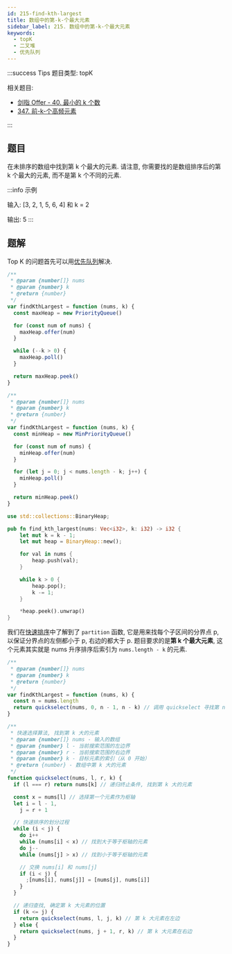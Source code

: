 ```yaml
---
id: 215-find-kth-largest
title: 数组中的第-k-个最大元素
sidebar_label: 215. 数组中的第-k-个最大元素
keywords:
  - topK
  - 二叉堆
  - 优先队列
---
```


:::success Tips
题目类型: topK

相关题目:

- [剑指 Offer - 40. 最小的 k 个数](/leetcode/lcof/40-get-least-numbers)
- [347. 前-k-个高频元素](/leetcode/medium/347-top-k-frequent)

:::

## 题目

在未排序的数组中找到第 k 个最大的元素. 请注意, 你需要找的是数组排序后的第 k 个最大的元素, 而不是第 k 个不同的元素.

:::info 示例

输入: [3, 2, 1, 5, 6, 4] 和 k = 2

输出: 5
:::

## 题解


<Tabs>
  <TabItem value="JavaScript - 大顶堆" label="JavaScript - 大顶堆">

Top K 的问题首先可以用[优先队列](/data-structure/queue/priority-queue)解决.

```ts
/**
 * @param {number[]} nums
 * @param {number} k
 * @return {number}
 */
var findKthLargest = function (nums, k) {
  const maxHeap = new PriorityQueue()

  for (const num of nums) {
    maxHeap.offer(num)
  }

  while (--k > 0) {
    maxHeap.poll()
  }

  return maxHeap.peek()
}
```

</TabItem>
<TabItem value="JavaScript - 小顶堆" label="JavaScript - 小顶堆">

```ts
/**
 * @param {number[]} nums
 * @param {number} k
 * @return {number}
 */
var findKthLargest = function (nums, k) {
  const minHeap = new MinPriorityQueue()

  for (const num of nums) {
    minHeap.offer(num)
  }

  for (let j = 0; j < nums.length - k; j++) {
    minHeap.poll()
  }

  return minHeap.peek()
}
```

</TabItem>
  <TabItem value="Rust - 大顶堆" label="Rust - 大顶堆">

```rust
use std::collections::BinaryHeap;

pub fn find_kth_largest(nums: Vec<i32>, k: i32) -> i32 {
    let mut k = k - 1;
    let mut heap = BinaryHeap::new();

    for val in nums {
        heap.push(val);
    }

    while k > 0 {
        heap.pop();
        k -= 1;
    }

    *heap.peek().unwrap()
}
```

</TabItem>

<TabItem value="JavaScript - 快速选择算法" label="JavaScript - 快速选择算法" default>

我们在[快速排序](/algorithm-design/sort/quick)中了解到了 `partition` 函数, 它是用来找每个子区间的分界点 p, 以保证分界点的左侧都小于 p, 右边的都大于 p. 题目要求的是**第 k 个最大元素**, 这个元素其实就是 nums 升序排序后索引为 `nums.length - k` 的元素.

```ts
/**
 * @param {number[]} nums
 * @param {number} k
 * @return {number}
 */
var findKthLargest = function (nums, k) {
  const n = nums.length
  return quickselect(nums, 0, n - 1, n - k) // 调用 quickselect 寻找第 n-k 小的元素
}

/**
 * 快速选择算法, 找到第 k 大的元素
 * @param {number[]} nums - 输入的数组
 * @param {number} l - 当前搜索范围的左边界
 * @param {number} r - 当前搜索范围的右边界
 * @param {number} k - 目标元素的索引（从 0 开始）
 * @return {number} - 数组中第 k 大的元素
 */
function quickselect(nums, l, r, k) {
  if (l === r) return nums[k] // 递归终止条件, 找到第 k 大的元素

  const x = nums[l] // 选择第一个元素作为枢轴
  let i = l - 1,
    j = r + 1

  // 快速排序的划分过程
  while (i < j) {
    do i++
    while (nums[i] < x) // 找到大于等于枢轴的元素
    do j--
    while (nums[j] > x) // 找到小于等于枢轴的元素

    // 交换 nums[i] 和 nums[j]
    if (i < j) {
      ;[nums[i], nums[j]] = [nums[j], nums[i]]
    }
  }

  // 递归查找, 确定第 k 大元素的位置
  if (k <= j) {
    return quickselect(nums, l, j, k) // 第 k 大元素在左边
  } else {
    return quickselect(nums, j + 1, r, k) // 第 k 大元素在右边
  }
}
```

</TabItem>
</Tabs>
